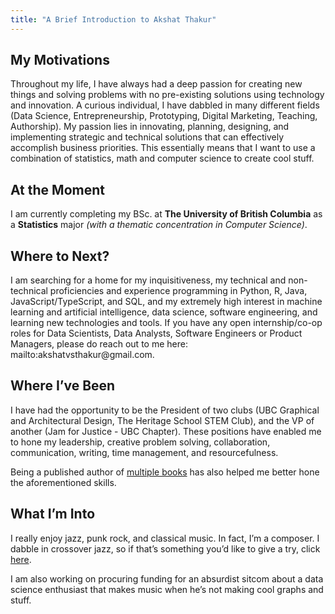 ```yaml
---
title: "A Brief Introduction to Akshat Thakur"
---
```


## My Motivations
Throughout my life, I have always had a deep passion for creating new things and solving problems with no pre-existing solutions using technology and innovation.
A curious individual, I have dabbled in many different fields (Data Science, Entrepreneurship, Prototyping, Digital Marketing, Teaching, Authorship). My passion lies in innovating, planning, designing, and implementing strategic and technical solutions that can effectively accomplish business priorities. 
This essentially means that I want to use a combination of statistics, math and computer science to create cool stuff.

## At the Moment
I am currently completing my BSc. at **The University of British Columbia** as a **Statistics** major *(with a thematic concentration in Computer Science)*.

## Where to Next?
I am searching for a home for my inquisitiveness, my technical and non-technical proficiencies and experience programming in Python, R, Java, JavaScript/TypeScript, and SQL, and my extremely high interest in machine learning and artificial intelligence, data science, software engineering, and learning new technologies and tools. 
If you have any open internship/co-op roles for Data Scientists, Data Analysts, Software Engineers or Product Managers, please do reach out to me here: mailto:akshatvsthakur@gmail.com.

## Where I've Been
I have had the opportunity to be the President of two clubs (UBC Graphical and Architectural Design, The Heritage School STEM Club), and the VP of another (Jam for Justice - UBC Chapter). These positions have enabled me to hone my leadership, creative problem solving, collaboration, communication, writing, time management, and resourcefulness.

Being a published author of [multiple books](https://www.amazon.com/Akshat-Thakur/e/B08KNNS2RK?ref=sr_ntt_srch_lnk_1&qid=1614533397&sr=8-1) has also helped me better hone the aforementioned skills.

## What I'm Into
I really enjoy jazz, punk rock, and classical music. In fact, I'm a composer. I dabble in crossover jazz, so if that's something you'd like to give a try, click [here](https://www.youtube.com/channel/UCzDFGGvpOsoS4XAbCMVfVxg). 

I am also working on procuring funding for an absurdist sitcom about a data science enthusiast that makes music when he's not making cool graphs and stuff.
